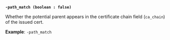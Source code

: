 <a id="pki-arg-path_match" />

**`-path_match (boolean : false)`**

Whether the potential parent appears in the certificate chain field (`ca_chain`) 
of the issued cert.

**Example**: `-path_match`